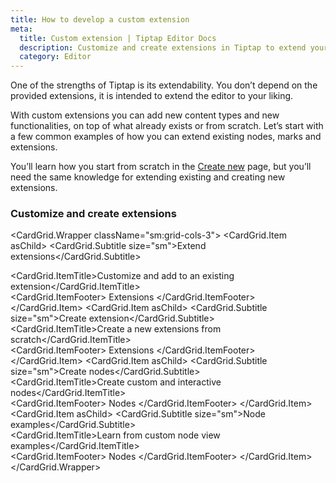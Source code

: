 ```yaml
---
title: How to develop a custom extension
meta:
  title: Custom extension | Tiptap Editor Docs
  description: Customize and create extensions in Tiptap to extend your editor with new features and functionalities. More in the docs!
  category: Editor
---
```



One of the strengths of Tiptap is its extendability. You don’t depend on the provided extensions, it is intended to extend the editor to your liking.

With custom extensions you can add new content types and new functionalities, on top of what already exists or from scratch. Let’s start with a few common examples of how you can extend existing nodes, marks and extensions.

You’ll learn how you start from scratch in the [Create new](/3.x/editor/extensions/custom-extensions/create-new) page, but you’ll need the same knowledge for extending existing and creating new extensions.

### Customize and create extensions

<CardGrid.Wrapper className="sm:grid-cols-3">
  <CardGrid.Item asChild>
    <Link href="/3.x/editor/extensions/custom-extensions/extend-existing">
      <CardGrid.Subtitle size="sm">Extend extensions</CardGrid.Subtitle>
      <div>
        <CardGrid.ItemTitle>Customize and add to an existing extension</CardGrid.ItemTitle>
      </div>
      <CardGrid.ItemFooter>
        <Tag>Extensions</Tag>
      </CardGrid.ItemFooter>
    </Link>
  </CardGrid.Item>
  <CardGrid.Item asChild>
    <Link href="/3.x/editor/extensions/custom-extensions/create-new">
      <CardGrid.Subtitle size="sm">Create extension</CardGrid.Subtitle>
      <div>
        <CardGrid.ItemTitle>Create a new extensions from scratch</CardGrid.ItemTitle>
      </div>
      <CardGrid.ItemFooter>
        <Tag>Extensions</Tag>
      </CardGrid.ItemFooter>
    </Link>
  </CardGrid.Item>
  <CardGrid.Item asChild>
    <Link href="/3.x/editor/extensions/custom-extensions/node-views">
      <CardGrid.Subtitle size="sm">Create nodes</CardGrid.Subtitle>
      <div>
        <CardGrid.ItemTitle>Create custom and interactive nodes</CardGrid.ItemTitle>
      </div>
      <CardGrid.ItemFooter>
        <Tag>Nodes</Tag>
      </CardGrid.ItemFooter>
    </Link>
  </CardGrid.Item>
  <CardGrid.Item asChild>
    <Link href="/3.x/editor/extensions/custom-extensions/node-views/examples">
      <CardGrid.Subtitle size="sm">Node examples</CardGrid.Subtitle>
      <div>
        <CardGrid.ItemTitle>Learn from custom node view examples</CardGrid.ItemTitle>
      </div>
      <CardGrid.ItemFooter>
        <Tag>Nodes</Tag>
      </CardGrid.ItemFooter>
    </Link>
  </CardGrid.Item>
</CardGrid.Wrapper>

